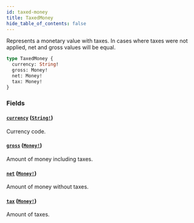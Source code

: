 ```yaml
---
id: taxed-money
title: TaxedMoney
hide_table_of_contents: false
---
```


Represents a monetary value with taxes. In cases where taxes were not applied, net and gross values will be equal.

```graphql
type TaxedMoney {
  currency: String!
  gross: Money!
  net: Money!
  tax: Money!
}
```

### Fields

#### [`currency`](#) ([`String!`](../../../developer/api-reference/scalars/string))

Currency code.

#### [`gross`](#) ([`Money!`](../../../developer/api-reference/objects/money))

Amount of money including taxes.

#### [`net`](#) ([`Money!`](../../../developer/api-reference/objects/money))

Amount of money without taxes.

#### [`tax`](#) ([`Money!`](../../../developer/api-reference/objects/money))

Amount of taxes.
